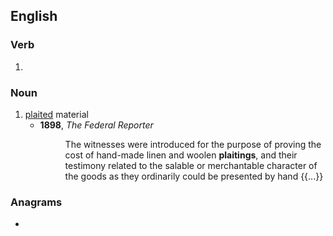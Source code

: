 ==English==

===Verb===
{{head|en|verb form}}

# {{present participle of|en|plait|nocat=1}}

===Noun===
{{en-noun}}

# [[plait]]ed material
#* '''1898''', ''The Federal Reporter''
#*: The witnesses were introduced for the purpose of proving the cost of hand-made linen and woolen '''plaitings''', and their testimony related to the salable or merchantable character of the goods as they ordinarily could be presented by hand {{...}}

===Anagrams===
* {{anagrams|en|a=agiilnpt|Pig Latin|pig Latin|pig latin}}